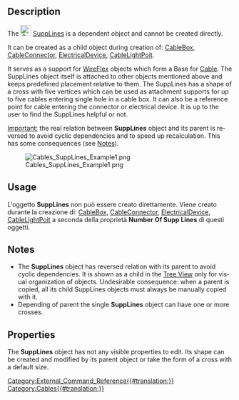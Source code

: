<languages/>

<div lang="en" dir="ltr" class="mw-content-ltr">
{{Docnav
|[[Cables_CableTerminal|CableTerminal]]
|[[Cables_SupportPoint|SupportPoint]]
|[[Cables_Workbench|Cables]]
|IconL=Cables_CableTerminal.svg
|IconR=Cables_SupportPoint.svg
|IconC=Cables_workbench_icon.svg
}}
</div>

<div lang="en" dir="ltr" class="mw-content-ltr">
{{GuiCommand
|Name=Cables SuppLines
|MenuLocation=
|Workbenches=[[Cables_Workbench|Cables]]
|Shortcut=
|Version=0.3.0
|SeeAlso=[[Cables_CableBox|Cables CableBox]], [[Cables_CableConnector|Cables CableConnector]], [[Cables_ElectricalDevice|Cables ElectricalDevice]], [[Cables_CableLightPoint|Cables CableLightPoint]]
}}
</div>

<div lang="en" dir="ltr" class="mw-content-ltr">
==Description==
</div>

<div lang="en" dir="ltr" class="mw-content-ltr">
The [[File:Cables_SuppLines.svg|24px]] [[Cables_SuppLines|SuppLines]] is a dependent object and cannot be created directly.
</div>

<div lang="en" dir="ltr" class="mw-content-ltr">
It can be created as a child object during creation of: [[Cables_CableBox|CableBox]], [[Cables_CableConnector|CableConnector]], [[Cables_ElecticalDevice|ElectricalDevice]], [[Cables_CableLightPoint|CableLightPoit]].
</div>

<div lang="en" dir="ltr" class="mw-content-ltr">
It serves as a support for [[Cables_WireFlex|WireFlex]] objects which form a Base for [[Cables_Cable|Cable]]. The SuppLines object itself is attached to other objects mentioned above and keeps predefined placement relative to them. The SuppLines has a shape of a cross with five vertices which can be used as attachment supports for up to five cables entering single hole in a cable box. It can also be a reference point for cable entering the connector or electrical device. It is up to the user to find the SuppLines helpful or not.
</div>

<div lang="en" dir="ltr" class="mw-content-ltr">
<u>Important:</u> the real relation between '''SuppLines''' object and its parent is reversed to avoid cyclic dependencies and to speed up recalculation. This has some consequences (see [[#Notes|Notes]]).
</div>

[[File:Cables_SuppLines_Example1.png]]

<div lang="en" dir="ltr" class="mw-content-ltr">
{{Caption|Example of a default SuppLines shape.}}
</div>

<div lang="en" dir="ltr" class="mw-content-ltr">
==Usage==
</div>

L'oggetto '''SuppLines''' non può essere creato direttamente.
Viene creato durante la creazione di: [[Cables_CableBox/it|CableBox]], [[Cables_CableConnector/it|CableConnector]], [[Cables_ElecticalDevice/it|ElectricalDevice]], [[Cables_CableLightPoint/it|CableLightPoit]] a seconda della proprietà '''Number Of Supp Lines''' di questi oggetti.

<div lang="en" dir="ltr" class="mw-content-ltr">
==Notes==
</div>

<div lang="en" dir="ltr" class="mw-content-ltr">
* The '''SuppLines''' object has reversed relation with its parent to avoid cyclic dependencies. It is shown as a child in the [[Tree_View|Tree View]] only for visual organization of objects. Undesirable consequence: when a parent is copied, all its child SuppLines objects must always be manually copied with it.
* Depending of parent the single '''SuppLines''' object can have one or more crosses.
</div>

<div lang="en" dir="ltr" class="mw-content-ltr">
==Properties==
</div>

<div lang="en" dir="ltr" class="mw-content-ltr">
The '''SuppLines''' object has not any visible properties to edit. Its shape can be created and modified by its parent object or take the form of a cross with a default size.
</div>

<div lang="en" dir="ltr" class="mw-content-ltr">
{{Docnav
|[[Cables_CableTerminal|CableTerminal]]
|[[Cables_SupportPoint|SupportPoint]]
|[[Cables_Workbench|Cables]]
|IconL=Cables_CableTerminal.svg
|IconR=Cables_SupportPoint.svg
|IconC=Cables_workbench_icon.svg
}}
</div>

[[Category:External_Command_Reference{{#translation:}}]]
[[Category:Cables{{#translation:}}]]